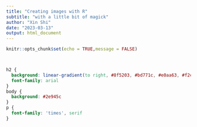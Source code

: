 ---
title: "Creating images with R"
subtitle: "with a little bit of magick"
author: "Xin Shi"
date: "2023-03-13"
output: html_document
---

```{r setup, include=FALSE}
knitr::opts_chunk$set(echo = TRUE,message = FALSE)
```

```{r file='meme.R', eval=FALSE}

```

```{r file='animation.R', eval=FALSE}

```
```{css}
h2 {
  background: linear-gradient(to right, #8f5203, #bd771c, #e0aa63, #f2cc9b);
  font-family: arial
}
body {
  background: #2e945c
}
p {
  font-family: 'times', serif
}

```

